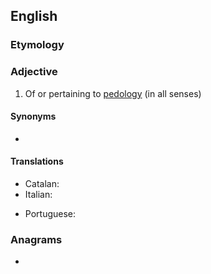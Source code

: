 ==English==

===Etymology===
{{suffix|en|pedology|ical}}

===Adjective===
{{en-adj}}

# Of or pertaining to [[pedology]] (in all senses)

====Synonyms====
* {{l|en|pedologic}}

====Translations====
{{trans-top|pertaining to pedology}}
* Catalan: {{t|ca|pedològic}}
* Italian: {{t|it|pedologico}}
{{trans-mid}}
* Portuguese: {{t|pt|pedológico}}
{{trans-bottom}}

===Anagrams===
* {{anagrams|en|a=acdegilloop|logopedical|pico de gallo}}